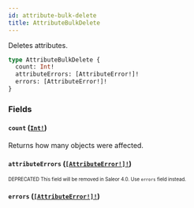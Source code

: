 ```yaml
---
id: attribute-bulk-delete
title: AttributeBulkDelete
---
```


Deletes attributes.

```graphql
type AttributeBulkDelete {
  count: Int!
  attributeErrors: [AttributeError!]!
  errors: [AttributeError!]!
}
```

### Fields

#### `count` ([`Int!`](/developer/api-reference/scalars/int.mdx))

Returns how many objects were affected.

#### `attributeErrors` ([`[AttributeError!]!`](/developer/api-reference/objects/attribute-error.mdx))

<sub><sup><span className="deprecatedTag">DEPRECATED</span> This field will be removed in Saleor 4.0. Use `errors` field instead.</sup></sub>

#### `errors` ([`[AttributeError!]!`](/developer/api-reference/objects/attribute-error.mdx))
